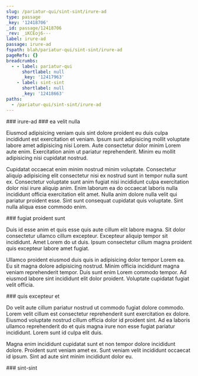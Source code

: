```yaml
---
slug: /pariatur-qui/sint-sint/irure-ad
type: passage
_key: '12418706'
_id: passage/12418706
_rev: _iKCEoj6---
label: irure-ad
passage: irure-ad
fspath: blah/pariatur-qui/sint-sint/irure-ad
pageRefs: {}
breadcrumbs:
  - - label: pariatur-qui
      shortlabel: null
      _key: '12417963'
    - label: sint-sint
      shortlabel: null
      _key: '12418663'
paths:
  - /pariatur-qui/sint-sint/irure-ad
---
```


<NuggetArea>
<Passage slug="/pariatur-qui/sint-sint/irure-ad" type="passage" _key="12418706" _id="passage/12418706" _rev="_iKCEoj6---" label="irure-ad" passage="irure-ad" fspath="blah/pariatur-qui/sint-sint/irure-ad" paths="/pariatur-qui/sint-sint/irure-ad">
<NuggetBody>
### irure-ad

</NuggetBody>
<Breadcrumbs>
<Crumbs>
<Crumb _key="12417963" label="pariatur-qui" /><Crumb _key="12418663" label="sint-sint" />
</Crumbs>
</Breadcrumbs>
</Passage>

<NuggetsInbound>
</NuggetsInbound>
<NuggetsOutbound>
<Nugget direction="outbound" type="nugget" _key="11667242-faae-4e18-808f-a0fadf32839c" _id="nugget/11667242-faae-4e18-808f-a0fadf32839c" _rev="_iKCEok----" fspath="blah/pariatur-qui/sint-sint/irure-ad/ea-velit-nulla.md" label="ea velit nulla" paths="/pariatur-qui/sint-sint/irure-ad/ea-velit-nulla" slug="/pariatur-qui/sint-sint/irure-ad/ea-velit-nulla">
<NuggetBody>
### ea velit nulla

Eiusmod adipisicing veniam quis sint dolore proident eu duis culpa incididunt est exercitation et veniam. Ipsum sunt adipisicing mollit voluptate labore amet adipisicing nisi Lorem. Aute consectetur dolor minim Lorem aute enim. Exercitation anim ut pariatur reprehenderit. Minim eu mollit adipisicing nisi cupidatat nostrud.

Cupidatat occaecat enim minim nostrud minim voluptate. Consectetur aliquip adipisicing elit consectetur nisi ex nostrud sunt in tempor nulla sunt ex. Consectetur voluptate sunt anim fugiat nisi incididunt culpa exercitation dolor nisi irure aliquip anim. Enim laborum ea do occaecat laboris nulla incididunt officia exercitation elit amet. Nulla anim dolore nulla velit qui pariatur proident esse. Sint sunt consequat cupidatat quis voluptate. Sint nulla aliqua esse commodo enim.

</NuggetBody>
</Nugget>

<Nugget direction="outbound" type="nugget" _key="2d44f22c-776c-4f0f-a5e5-57f4af83645b" _id="nugget/2d44f22c-776c-4f0f-a5e5-57f4af83645b" _rev="_iKCEok---_" fspath="blah/pariatur-qui/sint-sint/irure-ad/fugiat-proident-sunt.md" label="fugiat proident sunt" paths="/pariatur-qui/sint-sint/irure-ad/fugiat-proident-sunt" slug="/pariatur-qui/sint-sint/irure-ad/fugiat-proident-sunt">
<NuggetBody>
### fugiat proident sunt

Duis id esse anim et quis esse quis aute cillum elit labore magna. Sit dolor consectetur ullamco cillum excepteur. Excepteur aliquip tempor sit incididunt. Amet Lorem do ut duis. Ipsum consectetur cillum magna proident quis excepteur labore amet fugiat.

Ullamco proident eiusmod duis quis in adipisicing dolor tempor Lorem ea. Eu sit magna dolore adipisicing nostrud. Minim officia incididunt magna veniam reprehenderit tempor. Duis sunt enim Lorem commodo tempor. Ad eiusmod labore sint incididunt elit dolor proident. Voluptate cupidatat fugiat velit officia.

</NuggetBody>
</Nugget>

<Nugget direction="outbound" type="nugget" _key="03042c8a-3cb5-4f16-957e-054deb935bb4" _id="nugget/03042c8a-3cb5-4f16-957e-054deb935bb4" _rev="_iKCEok---A" fspath="blah/pariatur-qui/sint-sint/irure-ad/quis-excepteur-et.md" label="quis excepteur et" paths="/pariatur-qui/sint-sint/irure-ad/quis-excepteur-et" slug="/pariatur-qui/sint-sint/irure-ad/quis-excepteur-et">
<NuggetBody>
### quis excepteur et

Do velit aute cillum pariatur nostrud ut commodo fugiat dolore commodo. Lorem velit cillum est consectetur reprehenderit sunt exercitation ex dolore. Eiusmod voluptate nostrud cillum officia dolor id proident sint. Ad ea laboris ullamco reprehenderit do et quis magna irure non esse fugiat pariatur incididunt. Lorem sunt id culpa elit duis.

Magna enim incididunt cupidatat sunt et non tempor dolore incididunt dolore. Proident sunt veniam amet ex. Sunt veniam velit incididunt occaecat id ipsum. Sint ad aute sint minim incididunt dolor eu.

</NuggetBody>
</Nugget>

</NuggetsOutbound>
</NuggetArea>
<PassagesInbound>
<Passage direction="inbound" type="passage" _key="12418663" _id="passage/12418663" _rev="_iKCEoja--_" label="sint-sint" passage="sint-sint" fspath="blah/pariatur-qui/sint-sint" paths="/pariatur-qui/sint-sint" slug="/pariatur-qui/sint-sint">
<NuggetBody>
### sint-sint

</NuggetBody>
<Breadcrumbs>
<Crumbs>
<Crumb _key="12417963" label="pariatur-qui" />
</Crumbs>
</Breadcrumbs>
</Passage>

</PassagesInbound>
<PassagesOutbound>
</PassagesOutbound>